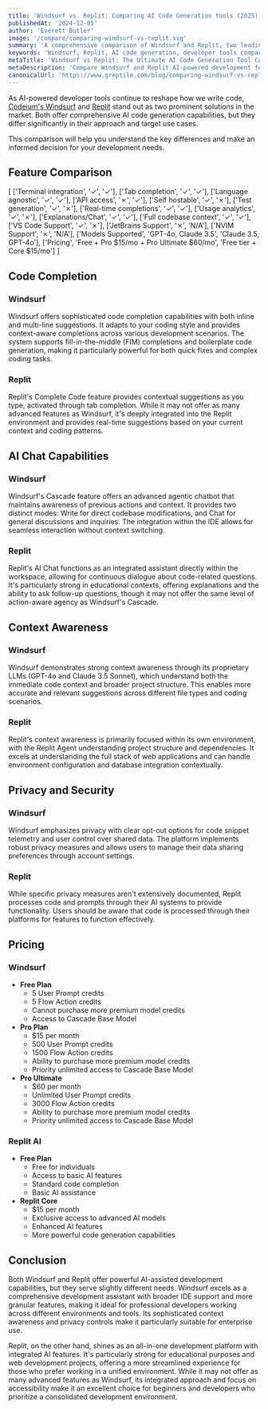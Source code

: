 ```yaml
---
title: 'Windsurf vs. Replit: Comparing AI Code Generation tools (2025)'
publishedAt: '2024-12-05'
author: 'Everett Butler'
image: '/compare/comparing-windsurf-vs-replit.svg'
summary: 'A comprehensive comparison of Windsurf and Replit, two leading AI-powered development tools, analyzing their features, pricing, and capabilities to help developers make an informed choice.'
keywords: 'Windsurf, Replit, AI code generation, developer tools comparison, code completion, AI programming assistant, IDE integration, development platforms'
metaTitle: 'Windsurf vs Replit: The Ultimate AI Code Generation Tool Comparison (2025)'
metaDescription: 'Compare Windsurf and Replit AI-powered development features, pricing, and capabilities. Learn which tool best suits your coding needs with our detailed analysis.'
canonicalUrl: 'https://www.greptile.com/blog/comparing-windsurf-vs-replit'
---
```


As AI-powered developer tools continue to reshape how we write code, [Codeium's Windsurf](https://codeium.com/windsurf) and [Replit](https://replit.com/) stand out as two prominent solutions in the market. Both offer comprehensive AI code generation capabilities, but they differ significantly in their approach and target use cases. 

This comparison will help you understand the key differences and make an informed decision for your development needs.

## Feature Comparison

   [ 
      ['Terminal integration', '✓', '✓'],
      ['Tab completion', '✓', '✓'],
      ['Language agnostic', '✓', '✓'],
      ['API access', '✗', '✓'],
      ['Self hostable', '✓', '✗'],
      ['Test generation', '✓', '✗'],
      ['Real-time completions', '✓', '✓'],
      ['Usage analytics', '✓', '✗'],
      ['Explanations/Chat', '✓', '✓'],
      ['Full codebase context', '✓', '✓'],
      ['VS Code Support', '✓', '✗'],
      ['JetBrains Support', '✗', 'N/A'],
      ['NVIM Support', '✗', 'N/A'],
      ['Models Supported', 'GPT-4o, Claude 3.5', 'Claude 3.5, GPT-4o'],
      ['Pricing', 'Free + Pro $15/mo + Pro Ultimate $60/mo', 'Free tier + Core $15/mo']
   ]

## Code Completion

### Windsurf
Windsurf offers sophisticated code completion capabilities with both inline and multi-line suggestions. It adapts to your coding style and provides context-aware completions across various development scenarios. The system supports fill-in-the-middle (FIM) completions and boilerplate code generation, making it particularly powerful for both quick fixes and complex coding tasks.

### Replit
Replit's Complete Code feature provides contextual suggestions as you type, activated through tab completion. While it may not offer as many advanced features as Windsurf, it's deeply integrated into the Replit environment and provides real-time suggestions based on your current context and coding patterns.

## AI Chat Capabilities

### Windsurf
Windsurf's Cascade feature offers an advanced agentic chatbot that maintains awareness of previous actions and context. It provides two distinct modes: Write for direct codebase modifications, and Chat for general discussions and inquiries. The integration within the IDE allows for seamless interaction without context switching.

### Replit
Replit's AI Chat functions as an integrated assistant directly within the workspace, allowing for continuous dialogue about code-related questions. It's particularly strong in educational contexts, offering explanations and the ability to ask follow-up questions, though it may not offer the same level of action-aware agency as Windsurf's Cascade.

## Context Awareness

### Windsurf
Windsurf demonstrates strong context awareness through its proprietary LLMs (GPT-4o and Claude 3.5 Sonnet), which understand both the immediate code context and broader project structure. This enables more accurate and relevant suggestions across different file types and coding scenarios.

### Replit
Replit's context awareness is primarily focused within its own environment, with the Replit Agent understanding project structure and dependencies. It excels at understanding the full stack of web applications and can handle environment configuration and database integration contextually.

## Privacy and Security

### Windsurf
Windsurf emphasizes privacy with clear opt-out options for code snippet telemetry and user control over shared data. The platform implements robust privacy measures and allows users to manage their data sharing preferences through account settings.

### Replit
While specific privacy measures aren't extensively documented, Replit processes code and prompts through their AI systems to provide functionality. Users should be aware that code is processed through their platforms for features to function effectively.

## Pricing

### Windsurf
- **Free Plan**
  - 5 User Prompt credits
  - 5 Flow Action credits
  - Cannot purchase more premium model credits
  - Access to Cascade Base Model
- **Pro Plan**
  - $15 per month
  - 500 User Prompt credits
  - 1500 Flow Action credits
  - Ability to purchase more premium model credits
  - Priority unlimited access to Cascade Base Model
- **Pro Ultimate**
  - $60 per month
  - Unlimited User Prompt credits
  - 3000 Flow Action credits
  - Ability to purchase more premium model credits
  - Priority unlimited access to Cascade Base Model

### Replit AI
- **Free Plan**
  - Free for individuals
  - Access to basic AI features
  - Standard code completion
  - Basic AI assistance
- **Replit Core**
  - $15 per month
  - Exclusive access to advanced AI models
  - Enhanced AI features
  - More powerful code generation capabilities

## Conclusion

Both Windsurf and Replit offer powerful AI-assisted development capabilities, but they serve slightly different needs. Windsurf excels as a comprehensive development assistant with broader IDE support and more granular features, making it ideal for professional developers working across different environments and tools. Its sophisticated context awareness and privacy controls make it particularly suitable for enterprise use.

Replit, on the other hand, shines as an all-in-one development platform with integrated AI features. It's particularly strong for educational purposes and web development projects, offering a more streamlined experience for those who prefer working in a unified environment. While it may not offer as many advanced features as Windsurf, its integrated approach and focus on accessibility make it an excellent choice for beginners and developers who prioritize a consolidated development environment.
